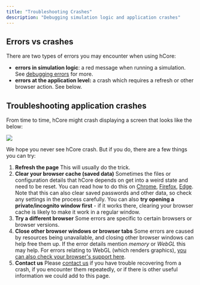 ```yaml
---
title: "Troubleshooting Crashes"
description: "Debugging simulation logic and application crashes"
---
```


## Errors vs crashes

There are two types of errors you may encounter when using hCore:

- **errors in simulation logic**: a red message when running a simulation. See [debugging errors](/docs/simulations/run/errors) for more.
- **errors at the application level:** a crash which requires a refresh or other browser action. See below.

## Troubleshooting application crashes

From time to time, hCore might crash displaying a screen that looks like the below:

![](https://cdn-us1.hash.ai/site/docs/screenshot-2021-06-15-at-10.24.37.png)

We hope you never see hCore crash. But if you do, there are a few things you can try:

1. **Refresh the page** This will usually do the trick.
1. **Clear your browser cache \(saved data\)** Sometimes the files or configuration details that hCore depends on get into a weird state and need to be reset. You can read how to do this on [Chrome](https://support.google.com/accounts/answer/32050), [Firefox](https://support.mozilla.org/en-US/kb/how-clear-firefox-cache), [Edge](https://support.microsoft.com/en-us/microsoft-edge/view-and-delete-browser-history-in-microsoft-edge-00cf7943-a9e1-975a-a33d-ac10ce454ca4). Note that this can also clear saved passwords and other data, so check any settings in the process carefully. You can also **try opening a private/incognito window first** - if it works there, clearing your browser cache is likely to make it work in a regular window.
1. **Try a different browser** Some errors are specific to certain browsers or browser versions.
1. **Close other browser windows or browser tabs** Some errors are caused by resources being unavailable, and closing other browser windows can help free them up. If the error details mention _memory_ or _WebGL_ this may help. For errors relating to WebGL \(which renders graphics\), [you can also check your browser's support here](https://get.webgl.org/).
1. **Contact us** Please [contact us](https://hash.ai/contact) if you have trouble recovering from a crash, if you encounter them repeatedly, or if there is other useful information we could add to this page.
